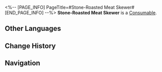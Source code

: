 <%-- [PAGE_INFO]
PageTitle=#Stone-Roasted Meat Skewer#
[END_PAGE_INFO] --%>
{{Item Infobox
|id          = 408204
|image       = Item Stone-Roasted Meat Skewer.png
|type        = Consumable
|invCategory = Consumables
|rarity      = 1
|effect      = Upon use, increases Max HP of all allies by 12% for the next battle.
|description = The steel skewer has all sorts of Belobog delicacies on it, and is barbecued thoroughly using high heat.<br />Its ingredients are mostly harmless. It is also the favorite food of Belobog's adventurers out in the wild, as well as being the most easily obtainable.
|source1     = [[Extreme Explorer Lynx]]
}}
{{Description|''"This tastes so good! What kinds of meat are in it, though?"''<br />''"You wouldn't want to know."''}}
'''Stone-Roasted Meat Skewer''' is a [[Consumable]].

==Other Languages==
{{Other Languages
|en   = Stone-Roasted Meat Skewer
|zhs  = 岩烧山珍串
|zht  = 岩燒山珍串
|ja   = 岩焼き珍味串
|ko   = 석판 산해진미 구이
|es   = Brocheta de carne asada
|fr   = Brochette de viande grillée à la pierre
|ru   = Шашлычок из жареных деликатесов
|th   = Stone-Roasted Meat Skewer
|vi   = Xiên Que Nướng Đá Thơm Ngon
|de   = Bratenfleischspieß
|id   = Stone-Roasted Meat Skewer
|pt   = Espetinho de Carne Assado na Pedra
}}

==Change History==
{{Change History|2.0}}

==Navigation==
{{Consumable Navbox}}